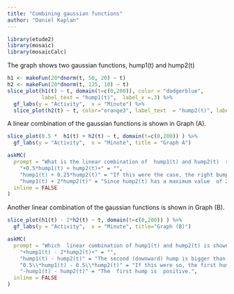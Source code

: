 ```yaml
---
title: "Combining gaussian functions"
author: "Daniel Kaplan"
---
```


```r
library(etude2)
library(mosaic)
library(mosaicCalc)
```

The graph shows two gaussian functions, hump1(t) and hump2(t)

```r
h1 <- makeFun(20*dnorm(t, 50, 20) ~ t)
h2 <- makeFun(20*dnorm(t, 125, 10) ~ t)
slice_plot(h1(t) ~ t, domain(t=c(0,200)), color = "dodgerblue",
           label_text = "hump1(t)",  label_x =.3) %>%
  gf_labs(y = "Activity",  x = "Minute") %>%
  slice_plot(h2(t) ~ t, color="orange3", label_text  = "hump2(t)", label_x=.7)
```

A linear combination  of the gaussian functions is shown in Graph (A).

```r
slice_plot(0.5 *  h1(t) + h2(t) ~ t, domain(t=c(0,200)) ) %>%
  gf_labs(y = "Activity",  x = "Minute", title = "Graph A")
```


```r
askMC(
  prompt = "What is the linear combination of  hump1(t) and hump2(t)  shown in Graph (A)?",
    "+0.5*hump1(t) + hump2(t)+" = "",
    "hump1(t) + 0.25*hump2(t)" = "If this were the case, the right bump would be only one-quarter as big as the left bump.",
    "hump1(t) + 2*hump2(t)" = "Since hump2(t) has a maximum value  of 20, 2*hump2(t) would reach a value of 40.  That isn't what's shown in  the graph.",
  inline = FALSE
)
```

Another linear combination  of the gaussian functions is shown in Graph (B).

```r
slice_plot(h1(t) - 2*h2(t) ~ t, domain(t=c(0,200)) ) %>%
  gf_labs(y = "Activity",  x = "Minute", title="Graph (B)")
```


```r
askMC(
  prompt = "Which  linear combination of hump1(t) and hump2(t) is shown in Graph (B)?",
    "+hump1(t) - 2*hump2(t)+" = "",
    "hump1(t) - hump2(t)" = "The second (downward) hump is bigger than  the first  (upward) hump.",
    "0.5\\*hump1(t) - 0.5\\*hump2(t)" = "If this were so, the first hump would reach a value of 10 rather than the 20 seen in Graph (B).",
    "-hump1(t) - hump2(t)" = "The  first hump is  positive.",
  inline = FALSE
)
```

